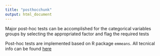 ```yaml
---
title: "posthocchunk"
output: html_document
---
```



Major post-hoc tests can be accomplished for the categorical variables groups by selecting the appropriated factor and flag the required tests

Post-hoc tests are implemented based on R package `emmeans`. All tecnical info can be found [here](https://cran.r-project.org/web/packages/emmeans/vignettes/comparisons.html#pairwise)